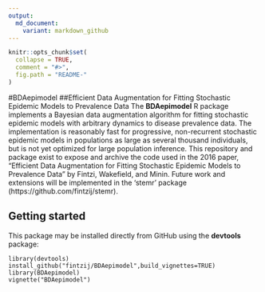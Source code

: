 ```yaml
---
output:
  md_document:
    variant: markdown_github
---
```


<!-- README.md is generated from README.Rmd. Please edit that file -->

```r
knitr::opts_chunk$set(
  collapse = TRUE,
  comment = "#>",
  fig.path = "README-"
)
```

#BDAepimodel
##Efficient Data Augmentation for Fitting Stochastic Epidemic Models to Prevalence Data
The __BDAepimodel__ R package implements a Bayesian data augmentation algorithm for fitting stochastic epidemic models with arbitrary dynamics to disease prevalence data. The implementation is reasonably fast for progressive, non-recurrent stochastic epidemic models in populations as large as several thousand individuals, but is not yet optimized for large population inference. This repository and package exist to expose and archive the code used in the 2016 paper, "Efficient Data Augmentation for Fitting Stochastic Epidemic Models to Prevalence Data" by Fintzi, Wakefield, and Minin. Future work and extensions will be implemented in the 'stemr' package (https://github.com/fintzij/stemr). 

## Getting started
This package may be installed directly from GitHub using the __devtools__ package:

```
library(devtools)
install_github("fintzij/BDAepimodel",build_vignettes=TRUE) 
library(BDAepimodel)
vignette("BDAepimodel")
```